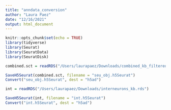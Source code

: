 ```yaml
---
title: "anndata_conversion"
author: "Laura Paez"
date: "12/16/2021"
output: html_document
---
```


```r
knitr::opts_chunk$set(echo = TRUE)
library(tidyverse)
library(Seurat)
library(SeuratData)
library(SeuratDisk)
```


```r
combined.sct = readRDS("/Users/laurapaez/Downloads/combined_kb_filtered.rds")

SaveH5Seurat(combined.sct, filename = "seu_obj.h5Seurat")
Convert("seu_obj.h5Seurat", dest = "h5ad")
```

```r
int = readRDS("/Users/laurapaez/Downloads/interneurons_kb.rds")

SaveH5Seurat(int, filename = "int.h5Seurat")
Convert("int.h5Seurat", dest = "h5ad")
```

